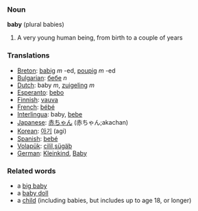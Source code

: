 ===Noun===
'''baby''' (plural babies)
#A very young human being, from birth to a couple of years

===Translations===
*[[Breton]]: [[babig]] ''m'' -ed, [[poupig]] ''m'' -ed
*[[Bulgarian]]: [[бебе]] ''n''
*[[Dutch]]: baby ''m'', [[zuigeling]] ''m''
*[[Esperanto]]: [[bebo]]
*[[Finnish]]: [[vauva]]
*[[French]]: [[bébé]]
*[[Interlingua]]: baby, [[bebe]]
*[[Japanese]]: [[赤ちゃん]] (赤ちゃん;akachan)
*[[Korean]]: [[아기]] (agi)
*[[Spanish]]: [[bebé]]
*[[Volapük]]: [[cilil]],[[sügäb]]
*[[German]]: [[Kleinkind]], [[Baby]]

===Related words===

*a [[big baby]]
*a [[baby doll]]
*a [[child]] (including babies, but includes up to age 18, or longer)